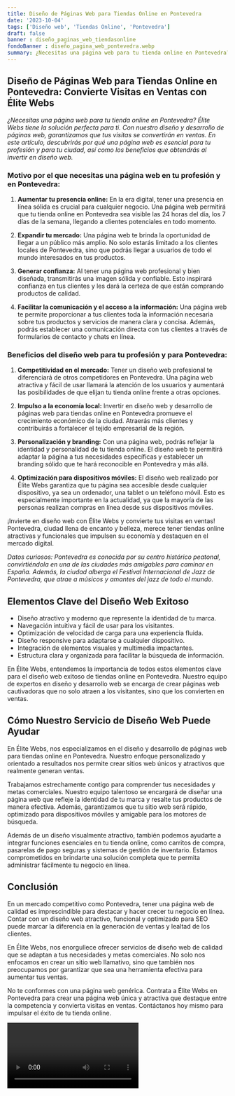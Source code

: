 ```yaml
---
title: Diseño de Páginas Web para Tiendas Online en Pontevedra
date: '2023-10-04'
tags: ['Diseño web', 'Tiendas Online', 'Pontevedra']
draft: false
banner : diseño_paginas_web_tiendasonline
fondoBanner : diseño_pagina_web_pontevedra.webp
summary: ¿Necesitas una página web para tu tienda online en Pontevedra? Élite Webs tiene la solución perfecta para ti. Con nuestro diseño y desarrollo de páginas web, garantizamos que tus visitas se convertirán en ventas. En este artículo, descubrirás por qué una página web es esencial para tu profesión y para tu ciudad, así como los beneficios que obtendrás al invertir en diseño web.
---
```


## **Diseño de Páginas Web para Tiendas Online en Pontevedra: Convierte Visitas en Ventas con Élite Webs**

*¿Necesitas una página web para tu tienda online en Pontevedra? Élite Webs tiene la solución perfecta para ti. Con nuestro diseño y desarrollo de páginas web, garantizamos que tus visitas se convertirán en ventas. En este artículo, descubrirás por qué una página web es esencial para tu profesión y para tu ciudad, así como los beneficios que obtendrás al invertir en diseño web.*

### **Motivo por el que necesitas una página web en tu profesión y en Pontevedra:**

1. **Aumentar tu presencia online:** En la era digital, tener una presencia en línea sólida es crucial para cualquier negocio. Una página web permitirá que tu tienda online en Pontevedra sea visible las 24 horas del día, los 7 días de la semana, llegando a clientes potenciales en todo momento.

2. **Expandir tu mercado:** Una página web te brinda la oportunidad de llegar a un público más amplio. No solo estarás limitado a los clientes locales de Pontevedra, sino que podrás llegar a usuarios de todo el mundo interesados en tus productos.

3. **Generar confianza:** Al tener una página web profesional y bien diseñada, transmitirás una imagen sólida y confiable. Esto inspirará confianza en tus clientes y les dará la certeza de que están comprando productos de calidad.

4. **Facilitar la comunicación y el acceso a la información:** Una página web te permite proporcionar a tus clientes toda la información necesaria sobre tus productos y servicios de manera clara y concisa. Además, podrás establecer una comunicación directa con tus clientes a través de formularios de contacto y chats en línea.

### **Beneficios del diseño web para tu profesión y para Pontevedra:**

1. **Competitividad en el mercado:** Tener un diseño web profesional te diferenciará de otros competidores en Pontevedra. Una página web atractiva y fácil de usar llamará la atención de los usuarios y aumentará las posibilidades de que elijan tu tienda online frente a otras opciones.

2. **Impulso a la economía local:** Invertir en diseño web y desarrollo de páginas web para tiendas online en Pontevedra promueve el crecimiento económico de la ciudad. Atraerás más clientes y contribuirás a fortalecer el tejido empresarial de la región.

3. **Personalización y branding:** Con una página web, podrás reflejar la identidad y personalidad de tu tienda online. El diseño web te permitirá adaptar la página a tus necesidades específicas y establecer un branding sólido que te hará reconocible en Pontevedra y más allá.

4. **Optimización para dispositivos móviles:** El diseño web realizado por Élite Webs garantiza que tu página sea accesible desde cualquier dispositivo, ya sea un ordenador, una tablet o un teléfono móvil. Esto es especialmente importante en la actualidad, ya que la mayoría de las personas realizan compras en línea desde sus dispositivos móviles.

¡Invierte en diseño web con Élite Webs y convierte tus visitas en ventas! Pontevedra, ciudad llena de encanto y belleza, merece tener tiendas online atractivas y funcionales que impulsen su economía y destaquen en el mercado digital.

*Datos curiosos: Pontevedra es conocida por su centro histórico peatonal, convirtiéndola en una de las ciudades más amigables para caminar en España. Además, la ciudad alberga el Festival Internacional de Jazz de Pontevedra, que atrae a músicos y amantes del jazz de todo el mundo.*

<GifSeo />

<Cta />

## Elementos Clave del Diseño Web Exitoso

- Diseño atractivo y moderno que represente la identidad de tu marca.
- Navegación intuitiva y fácil de usar para los visitantes.
- Optimización de velocidad de carga para una experiencia fluida.
- Diseño responsive para adaptarse a cualquier dispositivo.
- Integración de elementos visuales y multimedia impactantes.
- Estructura clara y organizada para facilitar la búsqueda de información.

En Élite Webs, entendemos la importancia de todos estos elementos clave para el diseño web exitoso de tiendas online en Pontevedra. Nuestro equipo de expertos en diseño y desarrollo web se encarga de crear páginas web cautivadoras que no solo atraen a los visitantes, sino que los convierten en ventas.

## Cómo Nuestro Servicio de Diseño Web Puede Ayudar

En Élite Webs, nos especializamos en el diseño y desarrollo de páginas web para tiendas online en Pontevedra. Nuestro enfoque personalizado y orientado a resultados nos permite crear sitios web únicos y atractivos que realmente generan ventas.

Trabajamos estrechamente contigo para comprender tus necesidades y metas comerciales. Nuestro equipo talentoso se encargará de diseñar una página web que refleje la identidad de tu marca y resalte tus productos de manera efectiva. Además, garantizamos que tu sitio web será rápido, optimizado para dispositivos móviles y amigable para los motores de búsqueda.

Además de un diseño visualmente atractivo, también podemos ayudarte a integrar funciones esenciales en tu tienda online, como carritos de compra, pasarelas de pago seguras y sistemas de gestión de inventario. Estamos comprometidos en brindarte una solución completa que te permita administrar fácilmente tu negocio en línea.

## Conclusión

En un mercado competitivo como Pontevedra, tener una página web de calidad es imprescindible para destacar y hacer crecer tu negocio en línea. Contar con un diseño web atractivo, funcional y optimizado para SEO puede marcar la diferencia en la generación de ventas y lealtad de los clientes.

En Élite Webs, nos enorgullece ofrecer servicios de diseño web de calidad que se adaptan a tus necesidades y metas comerciales. No solo nos enfocamos en crear un sitio web llamativo, sino que también nos preocupamos por garantizar que sea una herramienta efectiva para aumentar tus ventas.

No te conformes con una página web genérica. Contrata a Élite Webs en Pontevedra para crear una página web única y atractiva que destaque entre la competencia y convierta visitas en ventas. Contáctanos hoy mismo para impulsar el éxito de tu tienda online.

<Video />

<CtaBot job='Tiendas Online' city='Pontevedra'/>

<Gmaps query='Pontevedra+españa+maps' />